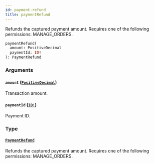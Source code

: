 ```yaml
---
id: payment-refund
title: paymentRefund
---
```


Refunds the captured payment amount. Requires one of the following permissions: MANAGE_ORDERS.

```graphql
paymentRefund(
  amount: PositiveDecimal
  paymentId: ID!
): PaymentRefund

```

### Arguments

#### `amount` ([`PositiveDecimal`](../../../developer/api-reference/scalars/positive-decimal))

Transaction amount.

#### `paymentId` ([`ID!`](../../../developer/api-reference/scalars/id))

Payment ID.

### Type

#### [`PaymentRefund`](../../../developer/api-reference/objects/payment-refund)

Refunds the captured payment amount. Requires one of the following permissions: MANAGE_ORDERS.
